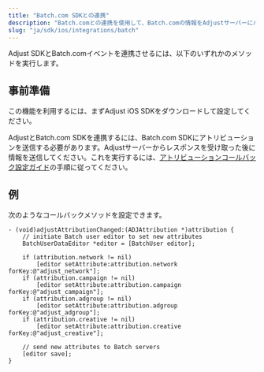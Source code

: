 ```yaml
---
title: "Batch.com SDKとの連携"
description: "Batch.comとの連携を使用して、Batch.comの情報をAdjustサーバーにパスします。"
slug: "ja/sdk/ios/integrations/batch"
---
```


Adjust SDKとBatch.comイベントを連携させるには、以下のいずれかのメソッドを実行します。

## 事前準備

この機能を利用するには、まずAdjust iOS SDKをダウンロードして設定してください。

AdjustとBatch.com SDKを連携するには、Batch.com SDKにアトリビューションを送信する必要があります。Adjustサーバーからレスポンスを受け取った後に情報を送信してください。これを実行するには、[アトリビューションコールバック設定ガイド](https://help.adjust.com/ja/article/attribution-callbacks-ios-sdk)の手順に従ってください。

## 例

次のようなコールバックメソッドを設定できます。

<Tabs>

<Tab title="Objective-C">

```objc
- (void)adjustAttributionChanged:(ADJAttribution *)attribution {
    // initiate Batch user editor to set new attributes
    BatchUserDataEditor *editor = [BatchUser editor];

    if (attribution.network != nil)
        [editor setAttribute:attribution.network forKey:@"adjust_network"];
    if (attribution.campaign != nil)
        [editor setAttribute:attribution.campaign forKey:@"adjust_campaign"];
    if (attribution.adgroup != nil)
        [editor setAttribute:attribution.adgroup forKey:@"adjust_adgroup"];
    if (attribution.creative != nil)
        [editor setAttribute:attribution.creative forKey:@"adjust_creative"];

    // send new attributes to Batch servers
    [editor save];
}
```

</Tab>

</Tabs>
